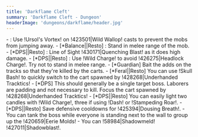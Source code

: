 ```yaml
---
title: 'Darkflame Cleft'
summary: 'Darkflame Cleft - Dungeon'
headerImage: 'dungeons/darkflame/header.jpg'
---
```


<BossCard title="Trash">
- <Wowhead type="npc" id="211121"/>: Use !Ursol's Vortex! on !423501|Wild Wallop! casts to prevent the mobs from jumping away.
- [*Balance||Resto] <Wowhead type="npc" id="210818"/>: Stand in melee range of the mob.
- [*DPS||Resto] <Wowhead type="npc" id="208450"/>: Line of Sight !430171|Quenching Blast! as it does high damage.
- [*DPS||Resto] <Wowhead type="npc" id="212411"/>: Use !Wild Charge! to avoid !426275|Headlock Charge!. Try not to stand in melee range.
</BossCard>

<BossCard title="Ol' Waxbeard" id="210149">
- [*Guardian] Bait the adds on the tracks so that they're killed by the carts.
- [*Feral||Resto] You can use !Skull Bash! to quickly switch to the cart spawned by !428268|Underhanded Tracktics!
- [*DPS] This should generally be a single target boss. Laborers are padding and not necessary to kill. Focus the cart spawned by !428268|Underhanded Tracktics!
</BossCard>

<BossCard title="Blazikon" id="208743">
- [*DPS||Resto] You can easily light two candles with !Wild Charge!, three if using !Dash! or !Stampeding Roar!.
- [*DPS||Resto] Save defensive cooldowns for !425394|Dousing Breath!.
</BossCard>

<BossCard title="The Candle King" id="222096">
- You can tank the boss while everyone is standing next to the wall to group up the !420659|Eerie Molds!
</BossCard>

<BossCard title="The Darkness" id="210797">
- You can !58984|Shadowmeld! !427011|Shadowblast!.
</BossCard>


